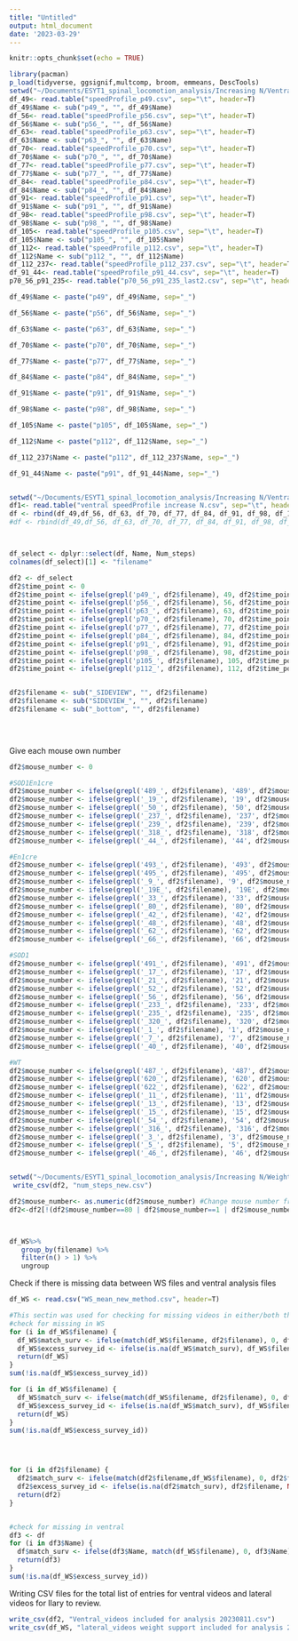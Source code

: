 ```yaml
---
title: "Untitled"
output: html_document
date: '2023-03-29'
---
```


```r
knitr::opts_chunk$set(echo = TRUE)
```

```r
library(pacman)
p_load(tidyverse, ggsignif,multcomp, broom, emmeans, DescTools)
setwd("~/Documents/ESYT1_spinal_locomotion_analysis/Increasing N/Ventral/data 20230811 USE THIS (duplicates erased :changed with new videos)/") 
df_49<- read.table("speedProfile_p49.csv", sep="\t", header=T)
df_49$Name <- sub("p49_", "", df_49$Name)
df_56<- read.table("speedProfile_p56.csv", sep="\t", header=T)
df_56$Name <- sub("p56_", "", df_56$Name)
df_63<- read.table("speedProfile_p63.csv", sep="\t", header=T)
df_63$Name <- sub("p63_", "", df_63$Name)
df_70<- read.table("speedProfile_p70.csv", sep="\t", header=T)
df_70$Name <- sub("p70_", "", df_70$Name)
df_77<- read.table("speedProfile_p77.csv", sep="\t", header=T)
df_77$Name <- sub("p77_", "", df_77$Name)
df_84<- read.table("speedProfile_p84.csv", sep="\t", header=T)
df_84$Name <- sub("p84_", "", df_84$Name)
df_91<- read.table("speedProfile_p91.csv", sep="\t", header=T) 
df_91$Name <- sub("p91_", "", df_91$Name)
df_98<- read.table("speedProfile_p98.csv", sep="\t", header=T)
df_98$Name <- sub("p98_", "", df_98$Name)
df_105<- read.table("speedProfile_p105.csv", sep="\t", header=T)
df_105$Name <- sub("p105_", "", df_105$Name)
df_112<- read.table("speedProfile_p112.csv", sep="\t", header=T)
df_112$Name <- sub("p112_", "", df_112$Name)
df_112_237<- read.table("speedProfile_p112_237.csv", sep="\t", header=T)
df_91_44<- read.table("speedProfile_p91_44.csv", sep="\t", header=T)
p70_56_p91_235<- read.table("p70_56_p91_235_last2.csv", sep="\t", header=T)

df_49$Name <- paste("p49", df_49$Name, sep="_")

df_56$Name <- paste("p56", df_56$Name, sep="_")

df_63$Name <- paste("p63", df_63$Name, sep="_")

df_70$Name <- paste("p70", df_70$Name, sep="_")

df_77$Name <- paste("p77", df_77$Name, sep="_")

df_84$Name <- paste("p84", df_84$Name, sep="_")

df_91$Name <- paste("p91", df_91$Name, sep="_")

df_98$Name <- paste("p98", df_98$Name, sep="_")

df_105$Name <- paste("p105", df_105$Name, sep="_")

df_112$Name <- paste("p112", df_112$Name, sep="_")

df_112_237$Name <- paste("p112", df_112_237$Name, sep="_")

df_91_44$Name <- paste("p91", df_91_44$Name, sep="_")


setwd("~/Documents/ESYT1_spinal_locomotion_analysis/Increasing N/Ventral/")
df1<- read.table("ventral speedProfile increase N.csv", sep="\t", header=T)
df <- rbind(df_49,df_56, df_63, df_70, df_77, df_84, df_91, df_98, df_105, df_112, df_112_237, df_91_44, p70_56_p91_235, df1)
#df <- rbind(df_49,df_56, df_63, df_70, df_77, df_84, df_91, df_98, df_105, df_112, df_112_237, df_91_44, p70_56_p91_235)



df_select <- dplyr::select(df, Name, Num_steps)
colnames(df_select)[1] <- "filename"

```


```r
df2 <- df_select
df2$time_point <- 0
df2$time_point <- ifelse(grepl('p49_', df2$filename), 49, df2$time_point)
df2$time_point <- ifelse(grepl('p56_', df2$filename), 56, df2$time_point)
df2$time_point <- ifelse(grepl('p63_', df2$filename), 63, df2$time_point)
df2$time_point <- ifelse(grepl('p70_', df2$filename), 70, df2$time_point)
df2$time_point <- ifelse(grepl('p77_', df2$filename), 77, df2$time_point)
df2$time_point <- ifelse(grepl('p84_', df2$filename), 84, df2$time_point)
df2$time_point <- ifelse(grepl('p91_', df2$filename), 91, df2$time_point)
df2$time_point <- ifelse(grepl('p98_', df2$filename), 98, df2$time_point)
df2$time_point <- ifelse(grepl('p105_', df2$filename), 105, df2$time_point)
df2$time_point <- ifelse(grepl('p112_', df2$filename), 112, df2$time_point)


df2$filename <- sub("_SIDEVIEW", "", df2$filename)
df2$filename <- sub("SIDEVIEW_", "", df2$filename)
df2$filename <- sub("_bottom", "", df2$filename)
 

 
```


Give each mouse own number
```r

df2$mouse_number <- 0

#SOD1En1cre
df2$mouse_number <- ifelse(grepl('489_', df2$filename), '489', df2$mouse_number)
df2$mouse_number <- ifelse(grepl('_19_', df2$filename), '19', df2$mouse_number)
df2$mouse_number <- ifelse(grepl('_50_', df2$filename), '50', df2$mouse_number)
df2$mouse_number <- ifelse(grepl('_237_', df2$filename), '237', df2$mouse_number)
df2$mouse_number <- ifelse(grepl('_239_', df2$filename), '239', df2$mouse_number)
df2$mouse_number <- ifelse(grepl('_318_', df2$filename), '318', df2$mouse_number)
df2$mouse_number <- ifelse(grepl('_44_', df2$filename), '44', df2$mouse_number)

#En1cre
df2$mouse_number <- ifelse(grepl('493_', df2$filename), '493', df2$mouse_number)
df2$mouse_number <- ifelse(grepl('495_', df2$filename), '495', df2$mouse_number)
df2$mouse_number <- ifelse(grepl('_9_', df2$filename), '9', df2$mouse_number)
df2$mouse_number <- ifelse(grepl('_19E_', df2$filename), '19E', df2$mouse_number) 
df2$mouse_number <- ifelse(grepl('_33_', df2$filename), '33', df2$mouse_number)
df2$mouse_number <- ifelse(grepl('_80_', df2$filename), '80', df2$mouse_number)
df2$mouse_number <- ifelse(grepl('_42_', df2$filename), '42', df2$mouse_number)
df2$mouse_number <- ifelse(grepl('_48_', df2$filename), '48', df2$mouse_number)
df2$mouse_number <- ifelse(grepl('_62_', df2$filename), '62', df2$mouse_number)
df2$mouse_number <- ifelse(grepl('_66_', df2$filename), '66', df2$mouse_number)

#SOD1
df2$mouse_number <- ifelse(grepl('491_', df2$filename), '491', df2$mouse_number)
df2$mouse_number <- ifelse(grepl('_17_', df2$filename), '17', df2$mouse_number)
df2$mouse_number <- ifelse(grepl('_21_', df2$filename), '21', df2$mouse_number)
df2$mouse_number <- ifelse(grepl('_52_', df2$filename), '52', df2$mouse_number)
df2$mouse_number <- ifelse(grepl('_56_', df2$filename), '56', df2$mouse_number)
df2$mouse_number <- ifelse(grepl('_233_', df2$filename), '233', df2$mouse_number)
df2$mouse_number <- ifelse(grepl('_235_', df2$filename), '235', df2$mouse_number)
df2$mouse_number <- ifelse(grepl('_320_', df2$filename), '320', df2$mouse_number)
df2$mouse_number <- ifelse(grepl('_1_', df2$filename), '1', df2$mouse_number)
df2$mouse_number <- ifelse(grepl('_7_', df2$filename), '7', df2$mouse_number)
df2$mouse_number <- ifelse(grepl('_40_', df2$filename), '40', df2$mouse_number)

#WT
df2$mouse_number <- ifelse(grepl('487_', df2$filename), '487', df2$mouse_number)
df2$mouse_number <- ifelse(grepl('620_', df2$filename), '620', df2$mouse_number)
df2$mouse_number <- ifelse(grepl('622_', df2$filename), '622', df2$mouse_number)
df2$mouse_number <- ifelse(grepl('_11_', df2$filename), '11', df2$mouse_number)
df2$mouse_number <- ifelse(grepl('_13_', df2$filename), '13', df2$mouse_number)
df2$mouse_number <- ifelse(grepl('_15_', df2$filename), '15', df2$mouse_number)
df2$mouse_number <- ifelse(grepl('_54_', df2$filename), '54', df2$mouse_number)
df2$mouse_number <- ifelse(grepl('_316_', df2$filename), '316', df2$mouse_number)
df2$mouse_number <- ifelse(grepl('_3_', df2$filename), '3', df2$mouse_number)
df2$mouse_number <- ifelse(grepl('_5_', df2$filename), '5', df2$mouse_number)
df2$mouse_number <- ifelse(grepl('_46_', df2$filename), '46', df2$mouse_number)


setwd("~/Documents/ESYT1_spinal_locomotion_analysis/Increasing N/Weight support (original and +N cohort) 27:10:2023/") 
 write_csv(df2, "num_steps_new.csv")
```

```r
df2$mouse_number<- as.numeric(df2$mouse_number) #Change mouse number from class character to class numeric
df2<-df2[!(df2$mouse_number==80 | df2$mouse_number==1 | df2$mouse_number == 7),] 



df_WS%>%
   group_by(filename) %>%
   filter(n() > 1) %>%
   ungroup
```

Check if there is missing data between WS files and ventral analysis files
```r
df_WS <- read.csv("WS_mean_new_method.csv", header=T)

#This sectin was used for checking for missing videos in either/both the ventral videos list, or the ltaeral videos list included for weight support analysis.
#check for missing in WS
for (i in df_WS$filename) {
  df_WS$match_surv <- ifelse(match(df_WS$filename, df2$filename), 0, df_WS$filename)
  df_WS$excess_survey_id <- ifelse(is.na(df_WS$match_surv), df_WS$filename, NA)
  return(df_WS)
}
sum(!is.na(df_WS$excess_survey_id))

for (i in df_WS$filename) {
  df_WS$match_surv <- ifelse(match(df_WS$filename, df2$filename), 0, df_WS$filename)
  df_WS$excess_survey_id <- ifelse(is.na(df_WS$match_surv), df_WS$filename, NA)
  return(df_WS)
}
sum(!is.na(df_WS$excess_survey_id))




for (i in df2$filename) {
  df2$match_surv <- ifelse(match(df2$filename,df_WS$filename), 0, df2$filename)
  df2$excess_survey_id <- ifelse(is.na(df2$match_surv), df2$filename, NA)
  return(df2)
}


#check for missing in ventral
df3 <- df
for (i in df3$Name) {
  df$match_surv <- ifelse(df3$Name, match(df_WS$filename), 0, df3$Name)
  return(df3)
}
sum(!is.na(df_WS$excess_survey_id))
```

Writing CSV files for the total list of entries for ventral videos and lateral videos for Ilary to review.
```r
write_csv(df2, "Ventral_videos included for analysis 20230811.csv")
write_csv(df_WS, "lateral_videos weight support included for analysis 20230811.csv")

```

